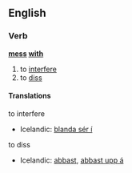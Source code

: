 ==English==
===Verb===
'''[[mess]] [[with]]'''
# to [[interfere]]
# to [[diss]]

====Translations====
; to interfere
*Icelandic: [[blanda sér í]]
; to diss
*Icelandic: [[abbast]], [[abbast upp á]]